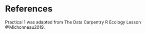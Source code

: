 # References {.unnumbered}


Practical 1 was adapted from The Data Carpentry R Ecology Lesson @Michonneau2019.

::: {#refs}
:::
